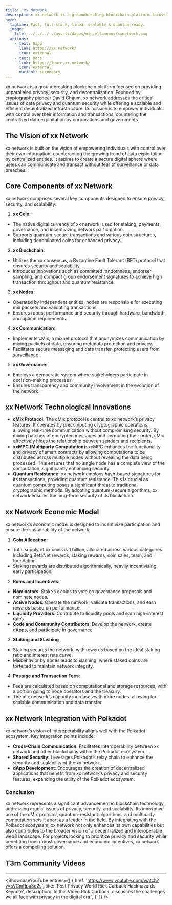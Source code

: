```yaml
---
title: 'xx Network'
description: xx network is a groundbreaking blockchain platform focused on providing unparalleled privacy, security, and decentralization.
hero:
  tagline: Fast, full-stack, linear scalable & quantum-ready.
  image: 
    file: ../../../../assets/dapps/miscellaneous/xxnetwork.png
  actions:
    - text: Dapp
      link: https://xx.network/
      icon: external
    - text: Docs
      link: https://learn.xx.network/
      icon: external
      variant: secondary
---
```



xx network is a groundbreaking blockchain platform focused on providing unparalleled privacy, security, and decentralization. Founded by cryptography pioneer David Chaum, xx network addresses the critical issues of data privacy and quantum security while offering a scalable and efficient decentralized infrastructure. Its mission is to empower individuals with control over their information and transactions, countering the centralized data exploitation by corporations and governments.

## The Vision of xx Network
xx network is built on the vision of empowering individuals with control over their own information, counteracting the growing trend of data exploitation by centralized entities. It aspires to create a secure digital sphere where users can communicate and transact without fear of surveillance or data breaches.

## Core Components of xx Network
xx network comprises several key components designed to ensure privacy, security, and scalability:

1. **xx Coin**:
  - The native digital currency of xx network, used for staking, payments, governance, and incentivizing network participation.
  - Supports quantum-secure transactions and various coin structures, including denominated coins for enhanced privacy.
2. **xx Blockchain**:
  - Utilizes the xx consensus, a Byzantine Fault Tolerant (BFT) protocol that ensures security and scalability.
  - Introduces innovations such as committed randomness, endorser sampling, and compact group endorsement signatures to achieve high transaction throughput and quantum resistance.
3. **xx Nodes**:
  - Operated by independent entities, nodes are responsible for executing mix packets and validating transactions.
  - Ensures robust performance and security through hardware, bandwidth, and uptime requirements.
4. **xx Communication**:
  - Implements cMix, a mixnet protocol that anonymizes communication by mixing packets of data, ensuring metadata protection and privacy.
  - Facilitates secure messaging and data transfer, protecting users from surveillance.
5. **xx Governance**:
  - Employs a democratic system where stakeholders participate in decision-making processes.
  - Ensures transparency and community involvement in the evolution of the network.

## xx Network Technological Innovations
- **cMix Protocol:** The cMix protocol is central to xx network’s privacy features. It operates by precomputing cryptographic operations, allowing real-time communication without compromising security. By mixing batches of encrypted messages and permuting their order, cMix effectively hides the relationship between senders and recipients.
- **xxMPC (Multiparty Computation):** xxMPC enhances the functionality and privacy of smart contracts by allowing computations to be distributed across multiple nodes without revealing the data being processed. This ensures that no single node has a complete view of the computation, significantly enhancing security.
- **Quantum Resistance:** xx network employs hash-based signatures for its transactions, providing quantum resistance. This is crucial as quantum computing poses a significant threat to traditional cryptographic methods. By adopting quantum-secure algorithms, xx network ensures the long-term security of its blockchain.

## xx Network Economic Model
xx network’s economic model is designed to incentivize participation and ensure the sustainability of the network:
1. **Coin Allocation**:
  - Total supply of xx coins is 1 billion, allocated across various categories including BetaNet rewards, staking rewards, coin sales, team, and foundation.
  - Staking rewards are distributed algorithmically, heavily incentivizing early participation.
2. **Roles and Incentives**:
  - **Nominators**: Stake xx coins to vote on governance proposals and nominate nodes.
  - **Active Nodes**: Operate the network, validate transactions, and earn rewards based on performance.
  - **Liquidity Providers**: Contribute to liquidity pools and earn high-interest rates.
  - **Code and Community Contributors**: Develop the network, create dApps, and participate in governance.
3. **Staking and Slashing**
  - Staking secures the network, with rewards based on the ideal staking ratio and interest rate curve.
  - Misbehavior by nodes leads to slashing, where staked coins are forfeited to maintain network integrity.
4. **Postage and Transaction Fees**:
  - Fees are calculated based on computational and storage resources, with a portion going to node operators and the treasury.
  - The mix network’s capacity increases with more nodes, allowing for scalable communication and data transfer.

## xx Network Integration with Polkadot
xx network’s vision of interoperability aligns well with the Polkadot ecosystem. Key integration points include:
- **Cross-Chain Communication**: Facilitates interoperability between xx network and other blockchains within the Polkadot ecosystem.
- **Shared Security**: Leverages Polkadot’s relay chain to enhance the security and scalability of the xx network.
- **dApp Development**: Encourages the creation of decentralized applications that benefit from xx network’s privacy and security features, expanding the utility of the Polkadot ecosystem.

### Conclusion
xx network represents a significant advancement in blockchain technology, addressing crucial issues of privacy, security, and scalability. Its innovative use of the cMix protocol, quantum-resistant algorithms, and multiparty computation sets it apart as a leader in the field. By integrating with the Polkadot ecosystem, xx network not only enhances its own capabilities but also contributes to the broader vision of a decentralized and interoperable web3 landscape. For projects looking to prioritize privacy and security while benefiting from robust governance and economic incentives, xx network offers a compelling solution.

## T3rn Community Videos
------------
<ShowcaseYouTube
  entries={[
    {
        href: 'https://www.youtube.com/watch?v=sVCmRpa8d2s',
      title: 'Post Privacy World Rick Carback Hackhazards Keynote',
      description: 'In this Video Rick Carback, discusses the challenges we all face with privacy in the digital era.',
    },
  ]} />